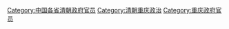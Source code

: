 [[Category:中国各省清朝政府官员|Category:中国各省清朝政府官员]]
[[Category:清朝重庆政治|Category:清朝重庆政治]]
[[Category:重庆政府官员|Category:重庆政府官员]]